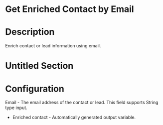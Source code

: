 ﻿# Get Enriched Contact by Email

# Description

Enrich contact or lead information using email.

# Untitled Section

# Configuration

Email - The email address of the
            contact or lead. This field supports String type input.





* Enriched contact - Automatically generated output variable.
